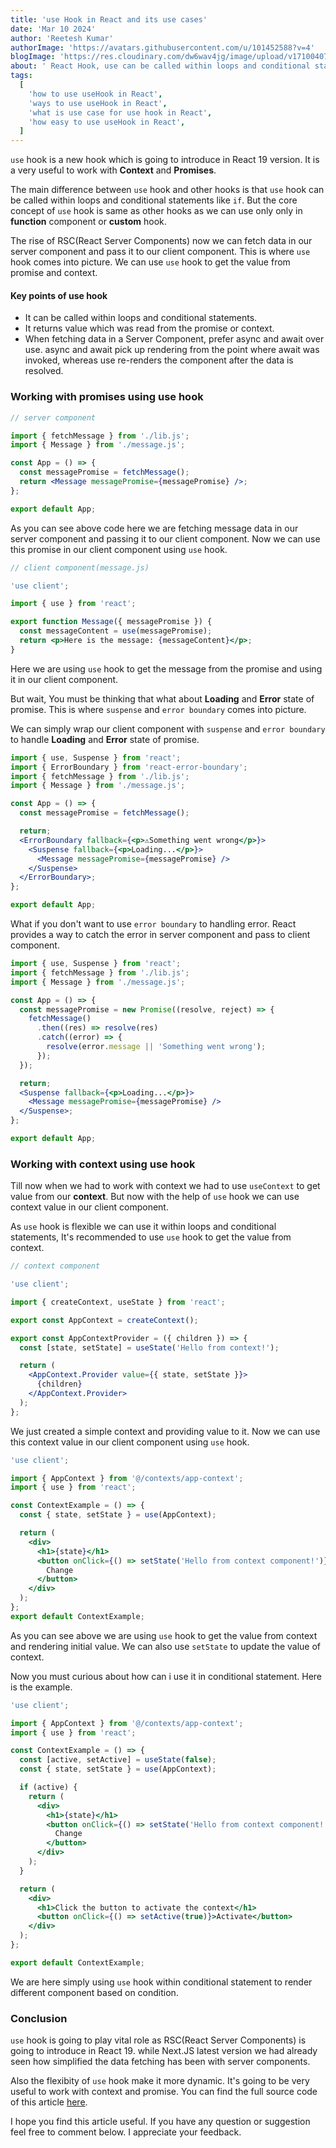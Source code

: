 ```yaml
---
title: 'use Hook in React and its use cases'
date: 'Mar 10 2024'
author: 'Reetesh Kumar'
authorImage: 'https://avatars.githubusercontent.com/u/101452588?v=4'
blogImage: 'https://res.cloudinary.com/dw6wav4jg/image/upload/v1710040742/usehook_qewbtb.png'
about: ' React Hook, use can be called within loops and conditional statements like if. Like other React Hooks, the function that calls use must be a Component or Hook.'
tags:
  [
    'how to use useHook in React',
    'ways to use useHook in React',
    'what is use case for use hook in React',
    'how easy to use useHook in React',
  ]
---
```


`use` hook is a new hook which is going to introduce in React 19 version. It is a very useful to work with **Context** and **Promises**.

The main difference between `use` hook and other hooks is that `use` hook can be called within loops and conditional statements like `if`. But the core concept of `use` hook is same as other hooks as we can use only only in **function** component or **custom** hook.

The rise of RSC(React Server Components) now we can fetch data in our server component and pass it to our client component. This is where `use` hook comes into picture. We can use `use` hook to get the value from promise and context.

#### Key points of use hook

- It can be called within loops and conditional statements.
- It returns value which was read from the promise or context.
- When fetching data in a Server Component, prefer async and await over use. async and await pick up rendering from the point where await was invoked, whereas use re-renders the component after the data is resolved.

### Working with promises using use hook

```jsx
// server component

import { fetchMessage } from './lib.js';
import { Message } from './message.js';

const App = () => {
  const messagePromise = fetchMessage();
  return <Message messagePromise={messagePromise} />;
};

export default App;
```

As you can see above code here we are fetching message data in our server component and passing it to our client component. Now we can use this promise in our client component using `use` hook.

```jsx
// client component(message.js)

'use client';

import { use } from 'react';

export function Message({ messagePromise }) {
  const messageContent = use(messagePromise);
  return <p>Here is the message: {messageContent}</p>;
}
```

Here we are using `use` hook to get the message from the promise and using it in our client component.

But wait, You must be thinking that what about **Loading** and **Error** state of promise. This is where `suspense` and `error boundary` comes into picture.

We can simply wrap our client component with `suspense` and `error boundary` to handle **Loading** and **Error** state of promise.

```jsx
import { use, Suspense } from 'react';
import { ErrorBoundary } from 'react-error-boundary';
import { fetchMessage } from './lib.js';
import { Message } from './message.js';

const App = () => {
  const messagePromise = fetchMessage();

  return;
  <ErrorBoundary fallback={<p>⚠️Something went wrong</p>}>
    <Suspense fallback={<p>Loading...</p>}>
      <Message messagePromise={messagePromise} />
    </Suspense>
  </ErrorBoundary>;
};

export default App;
```

What if you don't want to use `error boundary` to handling error. React provides a way to catch the error in server component and pass to client component.

```jsx
import { use, Suspense } from 'react';
import { fetchMessage } from './lib.js';
import { Message } from './message.js';

const App = () => {
  const messagePromise = new Promise((resolve, reject) => {
    fetchMessage()
      .then((res) => resolve(res)
      .catch((error) => {
        resolve(error.message || 'Something went wrong');
      });
  });

  return;
  <Suspense fallback={<p>Loading...</p>}>
    <Message messagePromise={messagePromise} />
  </Suspense>;
};

export default App;
```

<Advertise title="Building DApps with React and Solidity on Ethereum" />

### Working with context using use hook

Till now when we had to work with context we had to use `useContext` to get value from our **context**. But now with the help of `use` hook we can use context value in our client component.

As `use` hook is flexible we can use it within loops and conditional statements, It's recommended to use `use` hook to get the value from context.

```jsx
// context component

'use client';

import { createContext, useState } from 'react';

export const AppContext = createContext();

export const AppContextProvider = ({ children }) => {
  const [state, setState] = useState('Hello from context!');

  return (
    <AppContext.Provider value={{ state, setState }}>
      {children}
    </AppContext.Provider>
  );
};
```

We just created a simple context and providing value to it. Now we can use this context value in our client component using `use` hook.

```jsx
'use client';

import { AppContext } from '@/contexts/app-context';
import { use } from 'react';

const ContextExample = () => {
  const { state, setState } = use(AppContext);

  return (
    <div>
      <h1>{state}</h1>
      <button onClick={() => setState('Hello from context component!')}>
        Change
      </button>
    </div>
  );
};
export default ContextExample;
```

As you can see above we are using `use` hook to get the value from context and rendering initial value. We can also use `setState` to update the value of context.

Now you must curious about how can i use it in conditional statement. Here is the example.

```jsx
'use client';

import { AppContext } from '@/contexts/app-context';
import { use } from 'react';

const ContextExample = () => {
  const [active, setActive] = useState(false);
  const { state, setState } = use(AppContext);

  if (active) {
    return (
      <div>
        <h1>{state}</h1>
        <button onClick={() => setState('Hello from context component!')}>
          Change
        </button>
      </div>
    );
  }

  return (
    <div>
      <h1>Click the button to activate the context</h1>
      <button onClick={() => setActive(true)}>Activate</button>
    </div>
  );
};

export default ContextExample;
```

We are here simply using `use` hook within conditional statement to render different component based on condition.

### Conclusion

`use` hook is going to play vital role as RSC(React Server Components) is going to introduce in React 19. while Next.JS latest version we had already seen how simplified the data fetching has been with server components.

Also the flexibity of `use` hook make it more dynamic. It's going to be very useful to work with context and promise. You can find the full source code of this article [here](https://github.com/Virous77/blog-projects/tree/main/use-hook).

I hope you find this article useful. If you have any question or suggestion feel free to comment below. I appreciate your feedback.
